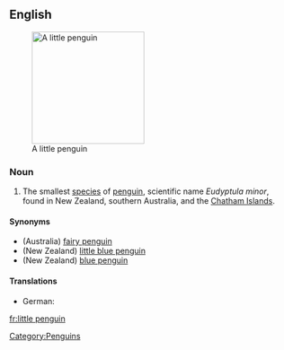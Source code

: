 ==English==
{{wikipedia}}
[[Image:Fairy penguin.jpg|200px|thumb|right|A little penguin]]

===Noun===
{{en-noun|sg=[[little]] [[penguin]]}}

# The smallest [[species]] of [[penguin]], scientific name ''Eudyptula minor'', found in New Zealand, southern Australia, and the [[Chatham Islands]].

====Synonyms====
*(Australia) [[fairy penguin]] 
*(New Zealand) [[little blue penguin]]
*(New Zealand) [[blue penguin]]

====Translations====
* German: {{t+|de|Zwergpinguin|m}}

[[Category:Penguins]]

[[fr:little penguin]]